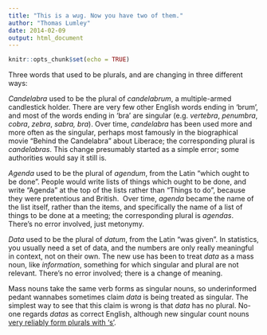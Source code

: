 ```yaml
---
title: "This is a wug. Now you have two of them."
author: "Thomas Lumley"
date: 2014-02-09
output: html_document
---
```


```r
knitr::opts_chunk$set(echo = TRUE)
```
Three words that used to be plurals, and are changing in three different ways:

_Candelabra_ used to be the plural of _candelabrum_, a multiple-armed candlestick holder. There are very few other English words ending in 'brum', and most of the words ending in 'bra' are singular (e.g. _vertebra_, _penumbra_, _cobra_, _zebra_, _sabra, bra_). Over time, _candelabra_ has been used more and more often as the singular, perhaps most famously in the biographical movie "Behind the Candelabra" about Liberace; the corresponding plural is _candelabras_. This change presumably started as a simple error; some authorities would say it still is.

_Agenda_ used to be the plural of _agendum_, from the Latin "which ought to be done". People would write lists of things which ought to be done, and write "Agenda" at the top of the lists rather than "Things to do", because they were pretentious and British.  Over time, _agenda_ became the name of the list itself, rather than the items, and specifically the name of a list of things to be done at a meeting; the corresponding plural is _agendas_. There's no error involved, just metonymy.

_Data_ used to be the plural of _datum_, from the Latin "was given". In statistics, you usually need a set of data, and the numbers are only really meaningful in context, not on their own. The new use has been to treat _data_ as a mass noun, like _information_, something for which singular and plural are not relevant. There's no error involved; there is a change of meaning.

Mass nouns take the same verb forms as singular nouns, so underinformed pedant wannabes sometimes claim _data_ is being treated as singular. The simplest way to see that this claim is wrong is that _data_ has no plural. No-one regards _datas_ as correct English, although new singular count nouns [very reliably form plurals with 's'](http://www.pbs.org/wgbh/nova/blogs/secretlife/blogposts/whats-a-wug/).
